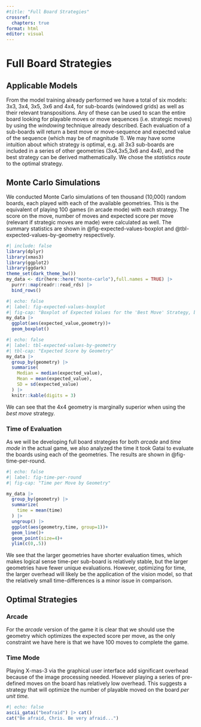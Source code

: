 ```yaml
---
#title: "Full Board Strategies"
crossref:
  chapters: true
format: html
editor: visual
---
```


# Full Board Strategies

## Applicable Models

From the model training already performed we have a total of six models: 3x3, 3x4, 3x5, 3x6 and 4x4, for sub-boards (windowed grids) as well as their relevant transpositions. Any of these can be used to scan the entire board looking for playable moves or move sequences (i.e. strategic moves) by using the *windowing* technique already described. Each evaluation of a sub-boards will return a best move or move-sequence and expected value of the sequence (which may be of magnitude 1). We may have some intuition about which strategy is optimal, e.g. all 3x3 sub-boards are included in a series of other geometries (3x4,3x5,3x6 and 4x4), and the best strategy can be derived mathematically. We chose the *statistics route* to the optimal strategy.

## Monte Carlo Simulations

We conducted Monte Carlo simulations of ten thousand (10,000) random boards, each played with each of the available geometries. This is the equivalent of playing 100 games (in arcade mode) with each strategy. The score on the move, number of moves and expected score per move (relevant if strategic moves are made) were calculated as well. The summary statistics are shown in @fig-expected-values-boxplot and @tbl-expected-values-by-geometry respectively.

```r
#| include: false
library(dplyr)
library(xmas3)
library(ggplot2)
library(ggdark)
theme_set(dark_theme_bw())
my_data <- dir(here::here("monte-carlo"),full.names = TRUE) |> 
  purrr::map(readr::read_rds) |> 
  bind_rows()
```

```r
#| echo: false
#| label: fig-expected-values-boxplot
#| fig-cap: "Boxplot of Expected Values for the 'Best Move' Strategy, by Geometry"
my_data |> 
  ggplot(aes(expected_value,geometry))+
  geom_boxplot()
```

```r
#| echo: false
#| label: tbl-expected-values-by-geometry
#| tbl-cap: "Expected Score by Geometry"
my_data |> 
  group_by(geometry) |> 
  summarise(
    Median = median(expected_value),
    Mean = mean(expected_value),
    SD = sd(expected_value)
  ) |> 
  knitr::kable(digits = 3)
```

We can see that the 4x4 geometry is marginally superior when using the *best move* strategy.

### Time of Evaluation

As we will be developing full board strategies for both *arcade* and *time mode* in the actual game, we also analyzed the time it took Gatai to evaluate the boards using each of the geometries. The results are shown in @fig-time-per-round.

```r
#| echo: false
#| label: fig-time-per-round
#| fig-cap: "Time per Move by Geometry"

my_data |> 
  group_by(geometry) |> 
  summarize(
    time = mean(time)
  ) |> 
  ungroup() |> 
  ggplot(aes(geometry,time, group=1))+
  geom_line()+
  geom_point(size=4)+
  ylim(c(0,.5))


```

We see that the larger geometries have shorter evaluation times, which makes logical sense time-per sub-board is relatively stable, but the larger geometries have fewer unique evaluations. However, optimizing for time, the larger overhead will likely be the application of the vision model, so that the relatively small time-differences is a minor issue in comparison.

## Optimal Strategies

### Arcade

For the *arcade* version of the game it is clear that we should use the geometry which optimizes the expected score per move, as the only constraint we have here is that we have 100 moves to complete the game.

### Time Mode

Playing X-mas-3 via the graphical user interface add significant overhead because of the image processing needed. However playing a series of pre-defined moves on the board has relatively low overhead. This suggests a strategy that will optimize the number of playable moved on the board *per unit time.*

::: column-margin
```r
#| echo: false
ascii_gatai("beafraid") |> cat()
cat("Be afraid, Chris. Be very afraid...")
```
:::

